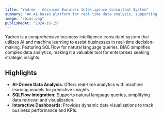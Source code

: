 ```yaml
---
title: "Yadree - Advanced Business Intelligence Consultant System"
summary: "An AI-based platform for real-time data analysis, supporting SQLFlow and machine learning for enhanced decision-making."
image: "/biac.png"
publishedAt: "2024-10-15"
---
```


Yadree is a comprehensive business intelligence consultant system that utilizes AI and machine learning to assist businesses in real-time decision-making. Featuring SQLFlow for natural language queries, BIAC simplifies complex data analytics, making it a valuable tool for enterprises seeking strategic insights.

## Highlights

- **AI-Driven Data Analysis**: Offers real-time analytics with machine learning models for predictive insights.
- **SQLFlow Integration**: Supports natural language queries, simplifying data retrieval and visualization.
- **Interactive Dashboards**: Provides dynamic data visualizations to track business performance and KPIs.
